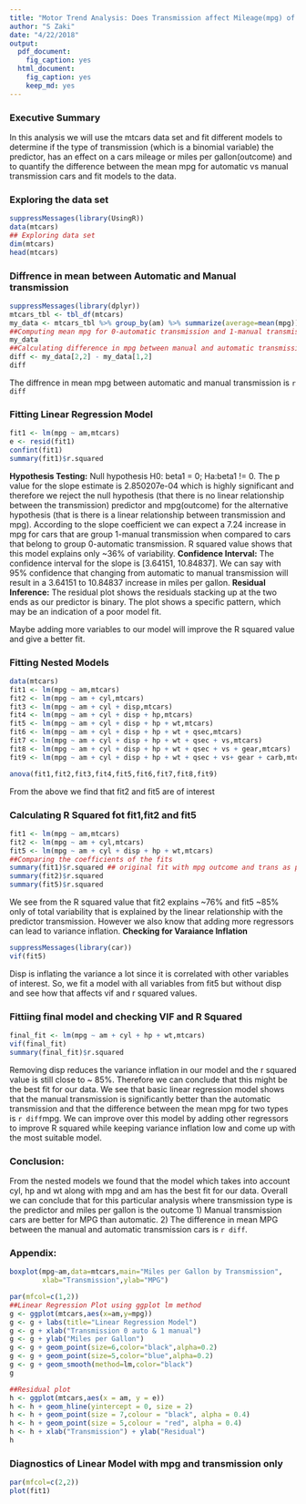 ---
title: "Motor Trend Analysis: Does Transmission affect Mileage(mpg) of a Car"
author: "S Zaki"
date: "4/22/2018"
output:
  pdf_document:
    fig_caption: yes
  html_document:
    fig_caption: yes
    keep_md: yes
---

### Executive Summary
In this analysis we will use the mtcars data set and fit different models to determine if the type of 
transmission (which is a binomial variable) the predictor, has an effect on a cars mileage or miles per gallon(outcome) and to quantify the difference between the mean mpg for automatic vs manual transmission cars and fit models to the data.

### Exploring the data set

```{r expl_data,echo = FALSE,fig.height=4,fig.width=4, warning=FALSE}
suppressMessages(library(UsingR))
data(mtcars)
## Exploring data set 
dim(mtcars)
head(mtcars)
```


### Diffrence in mean between Automatic and Manual transmission

```{r mean_model,echo=FALSE,results=FALSE, warning=FALSE}
suppressMessages(library(dplyr))
mtcars_tbl <- tbl_df(mtcars)
my_data <- mtcars_tbl %>% group_by(am) %>% summarize(average=mean(mpg))
##Computing mean mpg for 0-automatic transmission and 1-manual transmission
my_data
##Calculating difference in mpg between manual and automatic transmission
diff <- my_data[2,2] - my_data[1,2] 
diff
```
The diffrence in mean mpg between automatic and manual transmission is `r diff`


### Fitting Linear Regression Model


```{r linear_reg,echo=TRUE,results='hide'}
fit1 <- lm(mpg ~ am,mtcars)
e <- resid(fit1)
confint(fit1)
summary(fit1)$r.squared
```

**Hypothesis Testing:**
Null hypothesis H0: beta1 = 0; Ha:beta1 != 0.
The p value for the slope estimate is 2.850207e-04 which is highly significant and therefore we reject the null hypothesis (that there is no linear relationship between the transmission) predictor and mpg(outcome) for the alternative hypothesis (that is there is a linear relationship between transmission and mpg).
According to the slope coefficient we can expect a 7.24 increase in mpg for cars that are group 1-manual transmission when compared to cars that belong to group 0-automatic transmission. R squared value shows that this model explains only ~36% of variability.
**Confidence Interval:**
The confidence interval for the slope is [3.64151, 10.84837].
We can say with 95% confidence that changing from automatic to manual transmission will result in a 3.64151 to 10.84837 increase in miles per gallon.
**Residual Inference:**
The residual plot shows the residuals stacking up at the two ends as our predictor is binary. The plot shows a specific pattern, which may be an indication of a poor model fit. 

Maybe adding more variables to our model will improve the R squared value and give a better fit.


### Fitting Nested Models 
```{r models,echo=FALSE}

data(mtcars)
fit1 <- lm(mpg ~ am,mtcars)
fit2 <- lm(mpg ~ am + cyl,mtcars)
fit3 <- lm(mpg ~ am + cyl + disp,mtcars)
fit4 <- lm(mpg ~ am + cyl + disp + hp,mtcars)
fit5 <- lm(mpg ~ am + cyl + disp + hp + wt,mtcars)
fit6 <- lm(mpg ~ am + cyl + disp + hp + wt + qsec,mtcars)
fit7 <- lm(mpg ~ am + cyl + disp + hp + wt + qsec + vs,mtcars)
fit8 <- lm(mpg ~ am + cyl + disp + hp + wt + qsec + vs + gear,mtcars)
fit9 <- lm(mpg ~ am + cyl + disp + hp + wt + qsec + vs+ gear + carb,mtcars)
```

```{r compare,results='hide'}
anova(fit1,fit2,fit3,fit4,fit5,fit6,fit7,fit8,fit9)
```
From the above we find that fit2 and fit5 are of interest

### Calculating R Squared fot fit1,fit2 and fit5

```{r select_model}
fit1 <- lm(mpg ~ am,mtcars)
fit2 <- lm(mpg ~ am + cyl,mtcars)
fit5 <- lm(mpg ~ am + cyl + disp + hp + wt,mtcars)
##Comparing the coefficients of the fits
summary(fit1)$r.squared ## original fit with mpg outcome and trans as predictor
summary(fit2)$r.squared 
summary(fit5)$r.squared
```

We see from the R squared value that fit2 explains ~76% and fit5 ~85% only  of total variability that is explained by the linear relationship with the predictor transmission. However we also know that adding more regressors can lead to variance inflation. 
**Checking for Varaiance Inflation**
```{r vif_check,echo=FALSE, warning=FALSE}
suppressMessages(library(car))
vif(fit5)
```

 Disp is inflating the variance a lot since it is correlated with other variables of interest. So, we fit a model with all variables from fit5 but without disp and see how that affects vif and r squared values.

### Fittiing final model and checking VIF and R Squared
```{r final_model,echo=FALSE}
final_fit <- lm(mpg ~ am + cyl + hp + wt,mtcars)
vif(final_fit)
summary(final_fit)$r.squared
```

Removing disp reduces the variance inflation in our model and the r squared value is still close to ~ 85%. Therefore we can conclude that this might be the best fit for our data. We see that basic linear regression model shows that the manual transmission is significantly better than the automatic transmission and that the difference between the mean mpg for two types is `r diff`mpg. We can improve over this model by adding other regressors to improve R squared while keeping variance inflation low and come up with the most suitable model. 

### Conclusion:
From the nested models we found that the model which takes into account cyl, hp and wt along with mpg and am has the best fit for our data.
 Overall we can conclude that for this particular analysis where transmission type is the predictor and miles per gallon is the outcome 
 1) Manual transmission cars are better for MPG than automatic.
 2) The difference in mean MPG between the manual and automatic transmission cars is `r diff`.
 

### Appendix:

```{r box_plot,fig.height=3,fig.width=3}
boxplot(mpg~am,data=mtcars,main="Miles per Gallon by Transmission",
        xlab="Transmission",ylab="MPG")
```


```{r lin_plot,fig.height=3,fig.width=3}
par(mfcol=c(1,2))
##Linear Regression Plot using ggplot lm method
g <- ggplot(mtcars,aes(x=am,y=mpg))
g <- g + labs(title="Linear Regression Model")
g <- g + xlab("Transmission 0 auto & 1 manual")
g <- g + ylab("Miles per Gallon")
g <- g + geom_point(size=6,color="black",alpha=0.2)
g <- g + geom_point(size=5,color="blue",alpha=0.2)
g <- g + geom_smooth(method=lm,color="black")
g

##Residual plot
h <- ggplot(mtcars,aes(x = am, y = e))
h <- h + geom_hline(yintercept = 0, size = 2)
h <- h + geom_point(size = 7,colour = "black", alpha = 0.4)
h <- h + geom_point(size = 5,colour = "red", alpha = 0.4)
h <- h + xlab("Transmission") + ylab("Residual")
h
```

### Diagnostics of Linear Model with mpg and transmission only


```{r plot,fig.height=5,fig.width=5}
par(mfcol=c(2,2))
plot(fit1)
```
